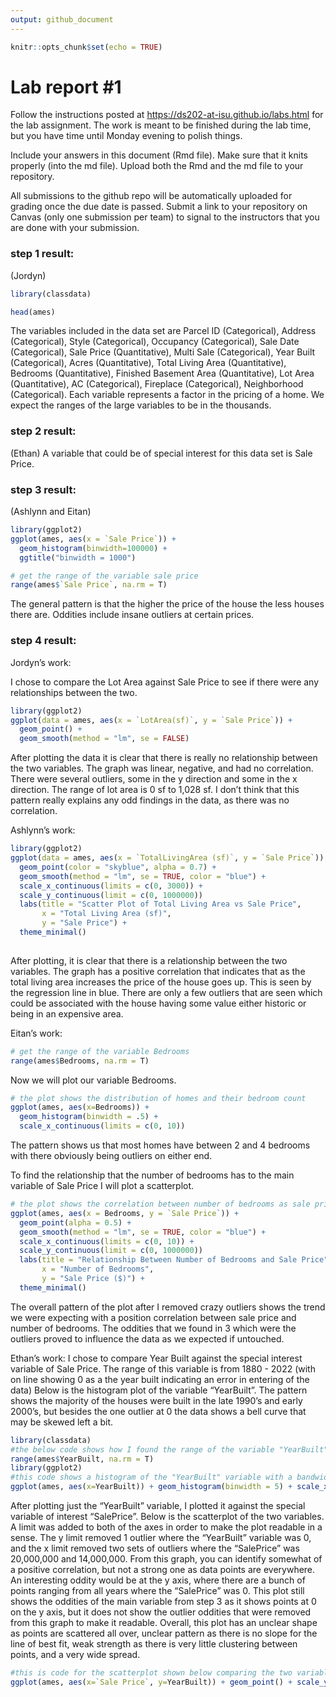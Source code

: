 ```yaml
---
output: github_document
---
```


<!-- README.md is generated from README.Rmd. Please edit the README.Rmd file -->

```r
knitr::opts_chunk$set(echo = TRUE)
```

# Lab report #1

Follow the instructions posted at <https://ds202-at-isu.github.io/labs.html> for the lab assignment. The work is meant to be finished during the lab time, but you have time until Monday evening to polish things.

Include your answers in this document (Rmd file). Make sure that it knits properly (into the md file). Upload both the Rmd and the md file to your repository.

All submissions to the github repo will be automatically uploaded for grading once the due date is passed. Submit a link to your repository on Canvas (only one submission per team) to signal to the instructors that you are done with your submission.

### step 1 result:

(Jordyn)

```r
library(classdata)

head(ames)
```

The variables included in the data set are Parcel ID (Categorical), Address (Categorical), Style (Categorical), Occupancy (Categorical), Sale Date (Categorical), Sale Price (Quantitative), Multi Sale (Categorical), Year Built (Categorical), Acres (Quantitative), Total Living Area (Quantitative), Bedrooms (Quantitative), Finished Basement Area (Quantitative), Lot Area (Quantitative), AC (Categorical), Fireplace (Categorical), Neighborhood (Categorical). Each variable represents a factor in the pricing of a home. We expect the ranges of the large variables to be in the thousands.

### step 2 result:

(Ethan) A variable that could be of special interest for this data set is Sale Price.

### step 3 result:

(Ashlynn and Eitan)

```r
library(ggplot2)
ggplot(ames, aes(x = `Sale Price`)) + 
  geom_histogram(binwidth=100000) +
  ggtitle("binwidth = 1000")
```

```r
# get the range of the variable sale price
range(ames$`Sale Price`, na.rm = T)
```

The general pattern is that the higher the price of the house the less houses there are. Oddities include insane outliers at certain prices.

### step 4 result:

Jordyn's work:

I chose to compare the Lot Area against Sale Price to see if there were any relationships between the two.

```r
library(ggplot2)
ggplot(data = ames, aes(x = `LotArea(sf)`, y = `Sale Price`)) +
  geom_point() +
  geom_smooth(method = "lm", se = FALSE)
```

After plotting the data it is clear that there is really no relationship between the two variables. The graph was linear, negative, and had no correlation. There were several outliers, some in the y direction and some in the x direction. The range of lot area is 0 sf to 1,028 sf. I don't think that this pattern really explains any odd findings in the data, as there was no correlation.

Ashlynn's work:

```r
library(ggplot2)
ggplot(data = ames, aes(x = `TotalLivingArea (sf)`, y = `Sale Price`)) +
  geom_point(color = "skyblue", alpha = 0.7) +
  geom_smooth(method = "lm", se = TRUE, color = "blue") +
  scale_x_continuous(limits = c(0, 3000)) + 
  scale_y_continuous(limit = c(0, 1000000))
  labs(title = "Scatter Plot of Total Living Area vs Sale Price", 
       x = "Total Living Area (sf)", 
       y = "Sale Price") + 
  theme_minimal()
  
```

After plotting, it is clear that there is a relationship between the two variables. The graph has a positive correlation that indicates that as the total living area increases the price of the house goes up. This is seen by the regression line in blue. There are only a few outliers that are seen which could be associated with the house having some value either historic or being in an expensive area.

Eitan's work:

```r
# get the range of the variable Bedrooms
range(ames$Bedrooms, na.rm = T)
```

Now we will plot our variable Bedrooms.

```r
# the plot shows the distribution of homes and their bedroom count
ggplot(ames, aes(x=Bedrooms)) + 
  geom_histogram(binwidth = .5) + 
  scale_x_continuous(limits = c(0, 10))
```

The pattern shows us that most homes have between 2 and 4 bedrooms with there obviously being outliers on either end.

To find the relationship that the number of bedrooms has to the main variable of Sale Price I will plot a scatterplot.

```r
# the plot shows the correlation between number of bedrooms as sale price
ggplot(ames, aes(x = Bedrooms, y = `Sale Price`)) + 
  geom_point(alpha = 0.5) +  
  geom_smooth(method = "lm", se = TRUE, color = "blue") + 
  scale_x_continuous(limits = c(0, 10)) + 
  scale_y_continuous(limit = c(0, 1000000))
  labs(title = "Relationship Between Number of Bedrooms and Sale Price",
       x = "Number of Bedrooms",
       y = "Sale Price ($)") +
  theme_minimal()
```

The overall pattern of the plot after I removed crazy outliers shows the trend we were expecting with a position correlation between sale price and number of bedrooms. The oddities that we found in 3 which were the outliers proved to influence the data as we expected if untouched.

Ethan's work: I chose to compare Year Built against the special interest variable of Sale Price. The range of this variable is from 1880 - 2022 (with on line showing 0 as a the year built indicating an error in entering of the data) Below is the histogram plot of the variable "YearBuilt". The pattern shows the majority of the houses were built in the late 1990's and early 2000's, but besides the one outlier at 0 the data shows a bell curve that may be skewed left a bit.

```r
library(classdata)
#the below code shows how I found the range of the variable "YearBuilt"
range(ames$YearBuilt, na.rm = T)
library(ggplot2)
#this code shows a histogram of the "YearBuilt" variable with a bandwidth of 5 to show the differences in years between the data. The x axis values were wide because there is one house at 0 due to incorrect entering of data, so a limit was added to the x axis to make the data more readable. 
ggplot(ames, aes(x=YearBuilt)) + geom_histogram(binwidth = 5) + scale_x_continuous(limits = c(1880,2022))
```

After plotting just the "YearBuilt" variable, I plotted it against the special variable of interest "SalePrice". Below is the scatterplot of the two variables. A limit was added to both of the axes in order to make the plot readable in a sense. The y limit removed 1 outlier where the "YearBuilt" variable was 0, and the x limit removed two sets of outliers where the "SalePrice" was 20,000,000 and 14,000,000. From this graph, you can identify somewhat of a positive correlation, but not a strong one as data points are everywhere. An interesting oddity would be at the y axis, where there are a bunch of points ranging from all years where the "SalePrice" was 0. This plot still shows the oddities of the main variable from step 3 as it shows points at 0 on the y axis, but it does not show the outlier oddities that were removed from this graph to make it readable. Overall, this plot has an unclear shape as points are scattered all over, unclear pattern as there is no slope for the line of best fit, weak strength as there is very little clustering between points, and a very wide spread.

```r
#this is code for the scatterplot shown below comparing the two variables "SalePrice" and "YearBuilt". A limit was added to both of the axes in order to make the plot readable in a sense.Geom_smooth adds a line of best fit, although it is has no slope. 
ggplot(ames, aes(x=`Sale Price`, y=YearBuilt)) + geom_point() + scale_y_continuous(limits = c(1880,2022)) + scale_x_continuous(limits = c(0,306000)) +  geom_smooth(method = "lm", se = FALSE)
```
